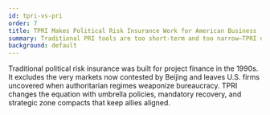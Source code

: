 ```yaml
---
id: tpri-vs-pri
order: 7
title: TPRI Makes Political Risk Insurance Work for American Business
summary: Traditional PRI tools are too short-term and too narrow—TPRI delivers 10-20× more mobilized capital.
background: default
---
```


Traditional political risk insurance was built for project finance in the 1990s. It excludes the very markets now contested by Beijing and leaves U.S. firms uncovered when authoritarian regimes weaponize bureaucracy. TPRI changes the equation with umbrella policies, mandatory recovery, and strategic zone compacts that keep allies aligned.

<Citation id="ref-comparison" />
